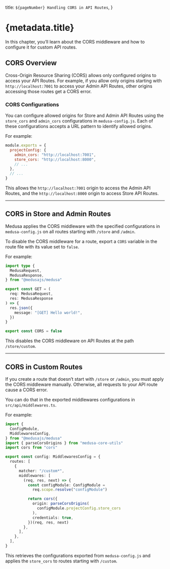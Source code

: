   title: `${pageNumber} Handling CORS in API Routes`,
}

# {metadata.title}

In this chapter, you’ll learn about the CORS middleware and how to configure it for custom API routes.

## CORS Overview

Cross-Origin Resource Sharing (CORS) allows only configured origins to access your API Routes. For example, if you allow only origins starting with `http://localhost:7001` to access your Admin API Routes, other origins accessing those routes get a CORS error.

### CORS Configurations

You can configure allowed origins for Store and Admin API Routes using the `store_cors` and `admin_cors` configurations in `medusa-config.js`. Each of these configurations accepts a URL pattern to identify allowed origins.

For example:

```js title="medusa-config.js"
module.exports = {
  projectConfig: {
    admin_cors: "http://localhost:7001",
    store_cors: "http://localhost:8000",
    // ...
  },
  // ...
}
```

This allows the `http://localhost:7001` origin to access the Admin API Routes, and the `http://localhost:8000` origin to access Store API Routes.

---

## CORS in Store and Admin Routes

Medusa applies the CORS middleware with the specified configurations in `medusa-config.js` on all routes starting with `/store` and `/admin`.

To disable the CORS middleware for a route, export a `CORS` variable in the route file with its value set to `false`.

For example:

```ts title="src/api/store/custom/route.ts" highlights={[["15"]]}
import type { 
  MedusaRequest, 
  MedusaResponse,
} from "@medusajs/medusa"

export const GET = (
  req: MedusaRequest,
  res: MedusaResponse
) => {
  res.json({
    message: "[GET] Hello world!",
  })
}

export const CORS = false
```

This disables the CORS middleware on API Routes at the path `/store/custom`.

---

## CORS in Custom Routes

If you create a route that doesn’t start with `/store` or `/admin`, you must apply the CORS middleware manually. Otherwise, all requests to your API route cause a CORS error.

You can do that in the exported middlewares configurations in `src/api/middlewares.ts`.

For example:


```ts title="src/api/middlewares.ts" highlights={highlights}
import {
  ConfigModule,
  MiddlewaresConfig,
} from "@medusajs/medusa"
import { parseCorsOrigins } from "medusa-core-utils"
import cors from "cors"

export const config: MiddlewaresConfig = {
  routes: [
    {
      matcher: "/custom*",
      middlewares: [
        (req, res, next) => {
          const configModule: ConfigModule =
            req.scope.resolve("configModule")

          return cors({
            origin: parseCorsOrigins(
              configModule.projectConfig.store_cors
            ),
            credentials: true,
          })(req, res, next)
        },
      ],
    },
  ],
}
```

This retrieves the configurations exported from `medusa-config.js` and applies the `store_cors` to routes starting with `/custom`.
